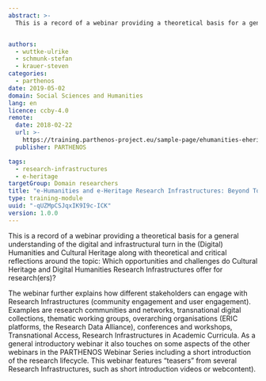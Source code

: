 ```yaml
---
abstract: >-
  This is a record of a webinar providing a theoretical basis for a general understanding of the digital and infrastructural turn in the (Digital) Humanities and Cultural Heritage along with theoretical and critical reflections around the topic: Which opportunities and challenges do Cultural Heritage and Digital Humanities Research Infrastructures offer for research(ers)?


authors:
  - wuttke-ulrike
  - schmunk-stefan
  - krauer-steven
categories:
  - parthenos
date: 2019-05-02
domain: Social Sciences and Humanities
lang: en
licence: ccby-4.0
remote:
  date: 2018-02-22
  url: >-
    https://training.parthenos-project.eu/sample-page/ehumanities-eheritage-webinar-series/webinar-beyond-tools/
  publisher: PARTHENOS

tags:
  - research-infrastructures
  - e-heritage
targetGroup: Domain researchers
title: "e-Humanities and e-Heritage Research Infrastructures: Beyond Tools"
type: training-module
uuid: "-qUZMpCSJqxIK9I9c-ICK"
version: 1.0.0
---
```


This is a record of a webinar providing a theoretical basis for a general understanding of the digital and infrastructural turn in the (Digital) Humanities and Cultural Heritage along with theoretical and critical reflections around the topic: Which opportunities and challenges do Cultural Heritage and Digital Humanities Research Infrastructures offer for research(ers)?

The webinar further explains how different stakeholders can engage with Research Infrastructures (community engagement and user engagement). Examples are research communities and networks, transnational digital collections, thematic working groups, overarching organisations (ERIC platforms, the Research Data Alliance), conferences and workshops, Transnational Access, Research Infrastructures in Academic Curricula. As a general introductory webinar it also touches on some aspects of the other webinars in the PARTHENOS Webinar Series including a short introduction of the research lifecycle. This webinar features “teasers” from several Research Infrastructures, such as short introduction videos or webcontent).

<ExternalResource
  title="Interested in learning more?"
  subtitle="Check out e-Humanities and e-Heritage Research Infrastructures: Beyond Tools on PARTHENOS"
  url="https://training.parthenos-project.eu/sample-page/ehumanities-eheritage-webinar-series/webinar-beyond-tools/"
/>
